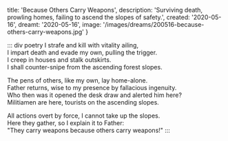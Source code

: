   title: 'Because Others Carry Weapons',
  description: 'Surviving death, prowling homes, failing to ascend the slopes of safety.',
  created: '2020-05-16',
  dreamt: '2020-05-16',
  image: '/images/dreams/200516-because-others-carry-weapons.jpg'
}

::: div poetry
I strafe and kill with vitality ailing,  
I impart death and evade my own, pulling the trigger.  
I creep in houses and stalk outskirts.  
I shall counter-snipe from the ascending forest slopes.

The pens of others, like my own, lay home-alone.  
Father returns, wise to my presence by fallacious ingenuity.  
Who then was it opened the desk draw and alerted him here?  
Militiamen are here, tourists on the ascending slopes.

All actions overt by force, I cannot take up the slopes.  
Here they gather, so I explain it to Father:  
"They carry weapons because others carry weapons!"
:::